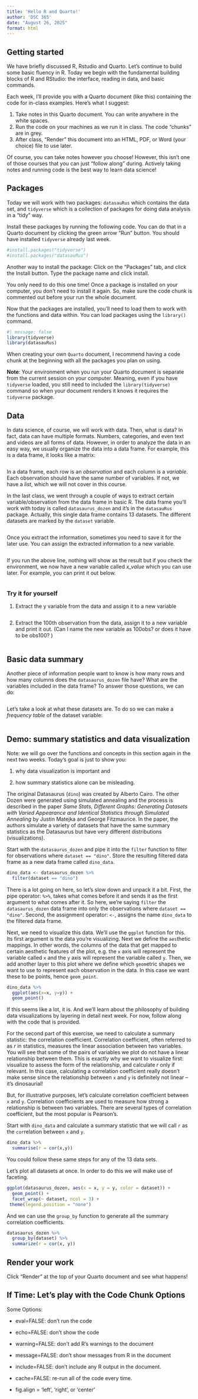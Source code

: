 ```yaml
---
title: 'Hello R and Quarto!'
author: 'DSC 365'
date: "August 26, 2025"
format: html
---
```


## Getting started

We have briefly discussed R, Rstudio and Quarto. Let's continue to build some basic fluency in R. Today we begin with the fundamental building blocks of R and RStudio: the interface, reading in data, and basic commands.

Each week, I'll provide you with a Quarto document (like this) containing the code for in-class examples. Here's what I suggest:

1. Take notes in this Quarto document. You can write anywhere in the white spaces.
2. Run the code on your machines as we run it in class. The code "chunks" are in grey.
3. After class, "Render" this document into an HTML, PDF, or Word (your choice) file to use later.

Of course, you can take notes however you choose! However, this isn't one of those courses that you can just "follow along" during. Actively taking notes and running code is the best way to learn data science!

## Packages

Today we will work with two packages: `datasauRus` which contains the data set, and `tidyverse` which is a collection of packages for doing data analysis in a "tidy" way.

Install these packages by running the following code. You can do that in a Quarto document by clicking the green arrow "Run" button. You should have installed `tidyverse` already last week.

```r
#install.packages("tidyverse")
#install.packages("datasauRus")
```

Another way to install the package: Click on the "Packages" tab, and click the Install button. Type the package name and click install.

You only need to do this one time! Once a package is installed on your computer, you don't need to install it again. So, make sure the code chunk is commented out before your run the whole document.

Now that the packages are installed, you'll need to load them to work with the functions and data within. You can load packages using the `library()` command.

```r
#| message: false
library(tidyverse) 
library(datasauRus)
```

When creating your own `Quarto` document, I recommend having a code chunk at the beginning with all the packages you plan on using. 

**Note**: Your environment when you run your Quarto document is separate from the current session on your computer. Meaning, even if you have `tidyverse` loaded, you still need to included the `library(tidyverse)` command so when your document renders it knows it requires the `tidyverse` package. 

## Data

In data science, of course, we will work with data. Then, what is data? In fact, data can have multiple formats. Numbers, categories, and even text and videos are all forms of data. However, in order to analyze the data in an easy way, we usually organize the data into a data frame. For example, this is a data frame, it looks like a matrix:

```r

```
In a data frame, each row is an *observation* and each column is a *variable*. Each observation should have the same number of variables. If not, we have a *list*, which we will not cover in this course. 

In the last class, we went through a couple of ways to extract certain variable/observation from the data frame in basic R. The data frame you'll work with today is called `datasaurus_dozen` and it's in the `datasauRus` package. Actually, this single data frame contains 13 datasets. The different datasets are marked by the `dataset` variable.

```r

```

Once you extract the information, sometimes you need to save it for the later use. You can assign the extracted information to a new variable. 

```r

```

If you run the above line, nothing will show as the result but if you check the environment, we now have a new variable called *x_value* which you can use later. For example, you can print it out below. 

```r

```

### Try it for yourself

1. Extract the y variable from the data and assign it to a new variable

```r

```

2. Extract the 100th observation from the data, assign it to a new variable and print it out. (Can I name the new variable as 100obs? or does it have to be obs100? )

```r

```

## Basic data summary

Another piece of information people want to know is how many rows and how many columns does the `datasaurus_dozen` file have? What are the variables included in the data frame? To answer those questions, we can do:

```r

```

Let's take a look at what these datasets are. To do so we can make a *frequency table* of the dataset variable:

```r

```


## Demo: summary statistics and data visualization

Note: we will go over the functions and concepts in this section again in the next two weeks. Today's goal is just to show you: 

(1) why data visualization is important and 

(2) how summary statistics alone can be misleading. 

The original Datasaurus (`dino`) was created by Alberto Cairo. The other Dozen were generated using simulated annealing and the process is described in the paper *Same Stats, Different Graphs: Generating Datasets with Varied Appearance and Identical Statistics through Simulated Annealing* by Justin Matejka and George Fitzmaurice. In the paper, the authors simulate a variety of datasets that have the same summary statistics as the Datasaurus but have very different distributions (visualizations).

Start with the `datasaurus_dozen` and pipe it into the `filter` function to filter for observations where `dataset == "dino"`. Store the resulting filtered data frame as a new data frame called `dino_data`.

```r
dino_data <- datasaurus_dozen %>%
  filter(dataset == "dino")
```

There is a lot going on here, so let's slow down and unpack it a bit. First, the pipe operator: `%>%`, takes what comes before it and sends it as the first argument to what comes after it. So here, we're saying `filter` the `datasaurus_dozen` data frame into only the observations where `dataset == "dino"`. Second, the assignment operator: `<-`, assigns the name `dino_data` to the filtered data frame.

Next, we need to visualize this data. We'll use the `ggplot` function for this. Its first argument is the data you're visualizing. Next we define the `aes`thetic mappings. In other words, the columns of the data that get mapped to certain aesthetic features of the plot, e.g. the `x` axis will represent the variable called `x` and the `y` axis will represent the variable called `y`. Then, we add another layer to this plot where we define which `geom`etric shapes we want to use to represent each observation in the data. In this case we want these to be points, hence `geom_point`.

```r
dino_data %>%
  ggplot(aes(x=x, y=y)) +
  geom_point()
```

If this seems like a lot, it is. And we'll learn about the philosophy of building data visualizations by layering in detail next week. For now, follow along with the code that is provided.

For the second part of this exercise, we need to calculate a summary statistic: the correlation coefficient. Correlation coefficient, often referred to as $r$ in statistics, measures the linear association between two variables. You will see that some of the pairs of variables we plot do not have a linear relationship between them. This is exactly why we want to visualize first: visualize to assess the form of the relationship, and calculate $r$ only if relevant. In this case, calculating a correlation coefficient really doesn't make sense since the relationship between `x` and `y` is definitely not linear -- it's dinosaurial!

But, for illustrative purposes, let's calculate correlation coefficient between `x` and `y`. Correlation coefficients are used to measure how strong a relationship is between two variables. There are several types of correlation coefficient, but the most popular is Pearson’s. 

Start with `dino_data` and calculate a summary statistic that we will call `r` as the `cor`relation between `x` and `y`.

```r
dino_data %>%
  summarise(r = cor(x,y))
```

You could follow these same steps for any of the 13 data sets.

Let's plot all datasets at once. In order to do this we will make use of faceting.

```r
ggplot(datasaurus_dozen, aes(x = x, y = y, color = dataset)) +
  geom_point() +
  facet_wrap(~ dataset, ncol = 3) +
 theme(legend.position = "none")
```

And we can use the `group_by` function to generate all the summary correlation coefficients.

```r
datasaurus_dozen %>%
  group_by(dataset) %>%
  summarize(r = cor(x, y))
```


## Render your work

Click "Render" at the top of your Quarto document and see what happens!

## If Time: Let's play with the Code Chunk Options

Some Options:

- eval=FALSE: don't run the code

- echo=FALSE: don't show the code

- warning=FALSE: don't add R's warnings to the document

- message=FALSE: don't show messages from R in the document

- include=FALSE: don't include any R output in the document. 

- cache=FALSE: re-run all of the code every time.

- fig.align = 'left', 'right', or 'center'







